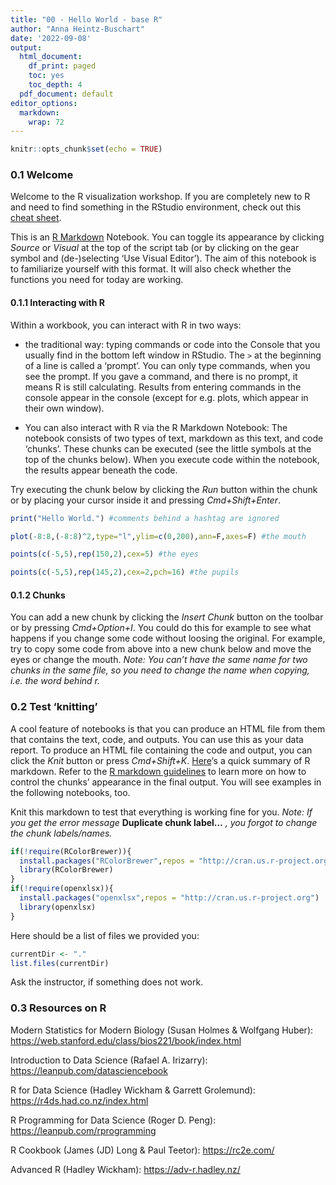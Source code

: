 ```yaml
---
title: "00 - Hello World - base R"
author: "Anna Heintz-Buschart"
date: '2022-09-08'
output:
  html_document:
    df_print: paged
    toc: yes
    toc_depth: 4
  pdf_document: default
editor_options: 
  markdown: 
    wrap: 72
---
```


```r
knitr::opts_chunk$set(echo = TRUE)
```

### 0.1 Welcome

Welcome to the R visualization workshop. If you are completely new to R
and need to find something in the RStudio environment, check out this
[cheat
sheet](https://raw.githubusercontent.com/rstudio/cheatsheets/main/rstudio-ide.pdf).

This is an [R Markdown](http://rmarkdown.rstudio.com) Notebook. You can
toggle its appearance by clicking *Source* or *Visual* at the top of the
script tab (or by clicking on the gear symbol and (de-)selecting 'Use
Visual Editor'). The aim of this notebook is to familiarize yourself
with this format. It will also check whether the functions you need for
today are working.

#### 0.1.1 Interacting with R

Within a workbook, you can interact with R in two ways:

-   the traditional way: typing commands or code into the Console that
    you usually find in the bottom left window in RStudio. The `>` at
    the beginning of a line is called a 'prompt'. You can only type
    commands, when you see the prompt. If you gave a command, and there
    is no prompt, it means R is still calculating. Results from entering
    commands in the console appear in the console (except for e.g.
    plots, which appear in their own window).

-   You can also interact with R via the R Markdown Notebook: The
    notebook consists of two types of text, markdown as this text, and
    code 'chunks'. These chunks can be executed (see the little symbols
    at the top of the chunks below). When you execute code within the
    notebook, the results appear beneath the code.

Try executing the chunk below by clicking the *Run* button within the
chunk or by placing your cursor inside it and pressing
*Cmd+Shift+Enter*.

```r
print("Hello World.") #comments behind a hashtag are ignored

plot(-8:8,(-8:8)^2,type="l",ylim=c(0,200),ann=F,axes=F) #the mouth

points(c(-5,5),rep(150,2),cex=5) #the eyes

points(c(-5,5),rep(145,2),cex=2,pch=16) #the pupils
```

#### 0.1.2 Chunks
You can add a new chunk by clicking the *Insert Chunk* button on the
toolbar or by pressing *Cmd+Option+I*. You could do this for example to
see what happens if you change some code without loosing the original.
For example, try to copy some code from above into a new chunk below and
move the eyes or change the mouth. *Note: You can't have the same name
for two chunks in the same file, so you need to change the name when
copying, i.e. the word behind r.*

### 0.2 Test 'knitting'
A cool feature of notebooks is that you can produce an HTML file from
them that contains the text, code, and outputs. You can use this as your
data report. To produce an HTML file containing the code and output, you
can click the *Knit* button or press *Cmd+Shift+K*.
[Here](https://raw.githubusercontent.com/rstudio/cheatsheets/main/rmarkdown.pdf)'s
a quick summary of R markdown. Refer to the [R markdown
guidelines](https://bookdown.org/yihui/rmarkdown/r-code.html) to learn
more on how to control the chunks' appearance in the final output. You
will see examples in the following notebooks, too.

Knit this markdown to test that everything is working fine for you.
*Note: If you get the error message* **Duplicate chunk label...** *, you
forgot to change the chunk labels/names.*

```r
if(!require(RColorBrewer)){
  install.packages("RColorBrewer",repos = "http://cran.us.r-project.org")
  library(RColorBrewer)
}
if(!require(openxlsx)){
  install.packages("openxlsx",repos = "http://cran.us.r-project.org")
  library(openxlsx)
}
```

Here should be a list of files we provided you:

```r
currentDir <- "."
list.files(currentDir)
```

Ask the instructor, if something does not work.


### 0.3 Resources on R

Modern Statistics for Modern Biology (Susan Holmes & Wolfgang Huber):
<https://web.stanford.edu/class/bios221/book/index.html>

Introduction to Data Science (Rafael A. Irizarry):
<https://leanpub.com/datasciencebook>

R for Data Science (Hadley Wickham & Garrett Grolemund):
<https://r4ds.had.co.nz/index.html>

R Programming for Data Science (Roger D. Peng):
<https://leanpub.com/rprogramming>

R Cookbook (James (JD) Long & Paul Teetor): <https://rc2e.com/>

Advanced R (Hadley Wickham): <https://adv-r.hadley.nz/>
